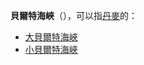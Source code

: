 {{disambig|cat=五字地名消歧義}}
'''貝爾特海峽'''（{{lang-da|Bælt}}），可以指[[丹麥|丹麥]]的：

*[[大貝爾特海峽|大貝爾特海峽]]
*[[小貝爾特海峽|小貝爾特海峽]]